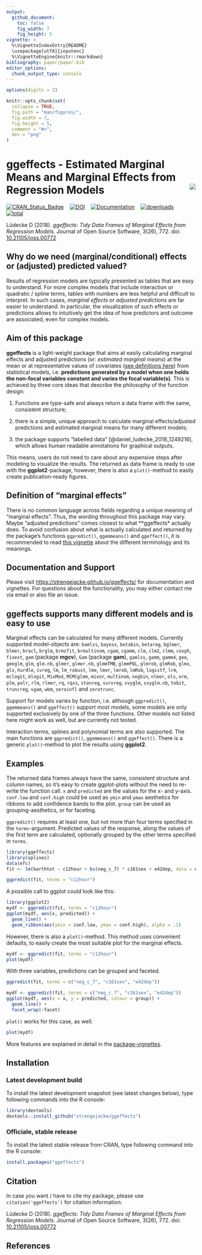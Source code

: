 ```yaml
---
output: 
  github_document:
    toc: false
    fig_width: 7
    fig_height: 5
vignette: >
  %\VignetteIndexEntry{README}
  \usepackage[utf8]{inputenc}
  %\VignetteEngine{knitr::rmarkdown}
bibliography: paper/paper.bib
editor_options: 
  chunk_output_type: console
---
```


```r
options(digits = 2)

knitr::opts_chunk$set(
  collapse = TRUE,
  fig.path = "man/figures/",
  fig.width = 7,
  fig.height = 5,
  comment = "#>", 
  dev = "png"
)
```

# ggeffects - Estimated Marginal Means and Marginal Effects from Regression Models<img src="man/figures/logo.png" align="right" />

[![CRAN_Status_Badge](http://www.r-pkg.org/badges/version/ggeffects)](https://cran.r-project.org/package=ggeffects) &#160;&#160; [![DOI](http://joss.theoj.org/papers/10.21105/joss.00772/status.svg)](https://doi.org/10.21105/joss.00772) &#160;&#160; [![Documentation](https://img.shields.io/badge/documentation-ggeffects-orange.svg?colorB=E91E63)](https://strengejacke.github.io/ggeffects/) &#160;&#160; [![downloads](http://cranlogs.r-pkg.org/badges/ggeffects)](https://cranlogs.r-pkg.org/) &#160;&#160; [![total](http://cranlogs.r-pkg.org/badges/grand-total/ggeffects)](https://cranlogs.r-pkg.org/)

Lüdecke D (2018). _ggeffects: Tidy Data Frames of Marginal Effects from Regression Models._ Journal of Open Source Software, 3(26), 772. doi: [10.21105/joss.00772](https://doi.org/10.21105/joss.00772)

## Why do we need (marginal/conditional) effects or (adjusted) predicted valued?

Results of regression models are typically presented as tables that are easy to understand. For more complex models that include interaction or quadratic / spline terms, tables with numbers are less helpful and difficult to interpret. In such cases, _marginal effects_ or _adjusted predictions_ are far easier to understand. In particular, the visualization of such effects or predictions allows to intuitively get the idea of how predictors and outcome are associated, even for complex models. 

## Aim of this package

**ggeffects** is a light-weight package that aims at easily calculating marginal effects and adjusted predictions (or: _estimated marginal means_) at the mean or at representative values of covariates ([see definitions here](https://stats.stackexchange.com/tags/marginal-effect/info)) from statistical models, i.e. **predictions generated by a model when one holds the non-focal variables constant and varies the focal variable(s)**. This is achieved by three core ideas that describe the philosophy of the function design: 

  1) Functions are type-safe and always return a data frame with the same, consistent structure;
  
  2) there is a simple, unique approach to calculate marginal effects/adjusted predictions and estimated marginal means for many different models;
  
  3) the package supports "labelled data" [@daniel_ludecke_2018_1249216], which allows human readable annotations for graphical outputs.
  
This means, users do not need to care about any expensive steps after modeling to visualize the results. The returned as data frame is ready to use with the **ggplot2**-package, however, there is also a `plot()`-method to easily create publication-ready figures.

## Definition of "marginal effects"

There is no common language across fields regarding a unique meaning of "marginal effects". Thus, the wording throughout this package may vary. Maybe "adjusted predictions" comes closest to what **ggeffects* actually does. To avoid confusion about what is actually calculated and returned by the package's functions `ggpredict()`, `ggemmeans()` and `ggeffect()`, it is recommended to read [this vignette](https://strengejacke.github.io/ggeffects/articles/introduction_marginal_effects.html) about the different terminology and its meanings.

## Documentation and Support

Please visit [https://strengejacke.github.io/ggeffects/](https://strengejacke.github.io/ggeffects/) for documentation and vignettes. For questions about the functionality, you may either contact me via email or also file an issue.

## ggeffects supports many different models and is easy to use

Marginal effects can be calculated for many different models. Currently supported model-objects are: `bamlss`, `bayesx`, `betabin`, `betareg`, `bglmer`, `blmer`, `bracl`, `brglm`, `brmsfit`, `brmultinom`, `cgam`, `cgamm`, `clm`, `clm2`, `clmm`, `coxph`, `fixest`, `gam` (package **mgcv**), `Gam` (package **gam**), `gamlss`, `gamm`, `gamm4`, `gee`, `geeglm`, `glm`, `glm.nb`, `glmer`, `glmer.nb`, `glmmTMB`, `glmmPQL`, `glmrob`, `glmRob`, `glmx`, `gls`, `hurdle`, `ivreg`, `lm`, `lm_robust`, `lme`, `lmer`, `lmrob`, `lmRob`, `logistf`, `lrm`, `mclogit`, `mlogit`, `MixMod`, `MCMCglmm`, `mixor`, `multinom`, `negbin`, `nlmer`, `ols`, `orm`, `plm`, `polr`, `rlm`, `rlmer`, `rq`, `rqss`, `stanreg`, `survreg`, `svyglm`, `svyglm.nb`, `tobit`, `truncreg`, `vgam`, `wbm`, `zeroinfl` and `zerotrunc`. 

Support for models varies by function, i.e. although `ggpredict()`, `ggemmeans()` and `ggeffect()` support most models, some models are only supported exclusively by one of the three functions. Other models not listed here might work as well, but are currently not tested.

Interaction terms, splines and polynomial terms are also supported. The main functions are `ggpredict()`, `ggemmeans()` and `ggeffect()`. There is a generic `plot()`-method to plot the results using **ggplot2**.

## Examples

The returned data frames always have the same, consistent structure and column names, so it's easy to create ggplot-plots without the need to re-write the function call. `x` and `predicted` are the values for the x- and y-axis. `conf.low` and `conf.high` could be used as `ymin` and `ymax` aesthetics for ribbons to add confidence bands to the plot. `group` can be used as grouping-aesthetics, or for faceting.

`ggpredict()` requires at least one, but not more than four terms specified in the `terms`-argument. Predicted values of the response, along the values of the first term are calculated, optionally grouped by the other terms specified in `terms`.

```r
library(ggeffects)
library(splines)
data(efc)
fit <- lm(barthtot ~ c12hour + bs(neg_c_7) * c161sex + e42dep, data = efc)

ggpredict(fit, terms = "c12hour")
```

A possible call to ggplot could look like this:

```r
library(ggplot2)
mydf <- ggpredict(fit, terms = "c12hour")
ggplot(mydf, aes(x, predicted)) +
  geom_line() +
  geom_ribbon(aes(ymin = conf.low, ymax = conf.high), alpha = .1)
```

However, there is also a `plot()`-method. This method uses convenient defaults, to easily create the most suitable plot for the marginal effects.

```r
mydf <- ggpredict(fit, terms = "c12hour")
plot(mydf)
```


With three variables, predictions can be grouped and faceted.

```r
ggpredict(fit, terms = c("neg_c_7", "c161sex", "e42dep"))

mydf <- ggpredict(fit, terms = c("neg_c_7", "c161sex", "e42dep"))
ggplot(mydf, aes(x = x, y = predicted, colour = group)) +
  geom_line() +
  facet_wrap(~facet)
```

`plot()` works for this case, as well:

```r
plot(mydf)
```

More features are explained in detail in the [package-vignettes](https://strengejacke.github.io/ggeffects/).

## Installation

### Latest development build

To install the latest development snapshot (see latest changes below), type following commands into the R console:

```r
library(devtools)
devtools::install_github("strengejacke/ggeffects")
```

### Officiale, stable release

To install the latest stable release from CRAN, type following command into the R console:

```r
install.packages("ggeffects")
```

## Citation

In case you want / have to cite my package, please use `citation('ggeffects')` for citation information:

Lüdecke D (2018). _ggeffects: Tidy Data Frames of Marginal Effects from Regression Models._ Journal of Open Source Software, 3(26), 772. doi: [10.21105/joss.00772](https://doi.org/10.21105/joss.00772)

## References
